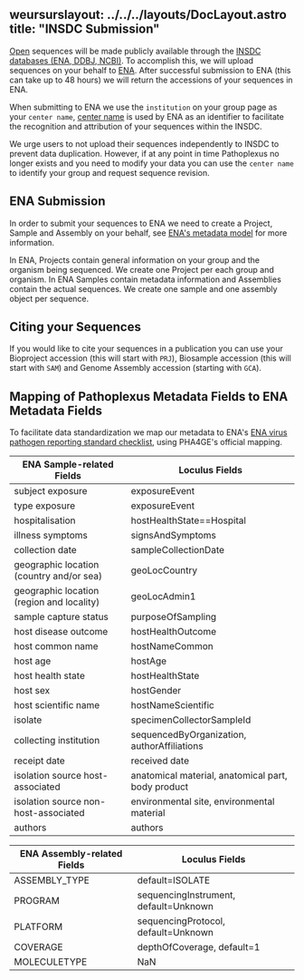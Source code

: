 weursurslayout: ../../../layouts/DocLayout.astro
title: "INSDC Submission"
---

[Open](/about/terms-of-use/data-use-terms#41-open-data) sequences will be made publicly available through the [INSDC databases (ENA, DDBJ, NCBI)](https://www.insdc.org/). To accomplish this, we will upload sequences on your behalf to [ENA](https://www.ebi.ac.uk/ena/browser/about). After successful submission to ENA (this can take up to 48 hours) we will return the accessions of your sequences in ENA.

When submitting to ENA we use the `institution` on your group page as your `center name`, [center name](https://ena-docs.readthedocs.io/en/latest/submit/general-guide/programmatic.html#identifying-submitters) is used by ENA as an identifier to facilitate the recognition and attribution of your sequences within the INSDC.

We urge users to not upload their sequences independently to INSDC to prevent data duplication. However, if at any point in time Pathoplexus no longer exists and you need to modify your data you can use the `center name` to identify your group and request sequence revision.

## ENA Submission

In order to submit your sequences to ENA we need to create a Project, Sample and Assembly on your behalf, see [ENA's metadata model](https://ena-docs.readthedocs.io/en/latest/submit/general-guide/metadata.html) for more information.

In ENA, Projects contain general information on your group and the organism being sequenced. We create one Project per each group and organism. In ENA Samples contain metadata information and Assemblies contain the actual sequences. We create one sample and one assembly object per sequence.

## Citing your Sequences

If you would like to cite your sequences in a publication you can use your Bioproject accession (this will start with `PRJ`), Biosample accession (this will start with `SAM`) and Genome Assembly accession (starting with `GCA`).

## Mapping of Pathoplexus Metadata Fields to ENA Metadata Fields

To facilitate data standardization we map our metadata to ENA's [ENA virus pathogen reporting standard checklist](https://www.ebi.ac.uk/ena/browser/view/ERC000033), using PHA4GE's official mapping.

| ENA Sample-related Fields                 | Loculus Fields                                     |
| ----------------------------------------- | -------------------------------------------------- |
| subject exposure                          | exposureEvent                                      |
| type exposure                             | exposureEvent                                      |
| hospitalisation                           | hostHealthState==Hospital                          |
| illness symptoms                          | signsAndSymptoms                                   |
| collection date                           | sampleCollectionDate                               |
| geographic location (country and/or sea)  | geoLocCountry                                      |
| geographic location (region and locality) | geoLocAdmin1                                       |
| sample capture status                     | purposeOfSampling                                  |
| host disease outcome                      | hostHealthOutcome                                  |
| host common name                          | hostNameCommon                                     |
| host age                                  | hostAge                                            |
| host health state                         | hostHealthState                                    |
| host sex                                  | hostGender                                         |
| host scientific name                      | hostNameScientific                                 |
| isolate                                   | specimenCollectorSampleId                          |
| collecting institution                    | sequencedByOrganization, authorAffiliations        |
| receipt date                              | received date                                      |
| isolation source host-associated          | anatomical material, anatomical part, body product |
| isolation source non-host-associated      | environmental site, environmental material         |
| authors                                   | authors                                            |

| ENA Assembly-related Fields | Loculus Fields                        |
| --------------------------- | ------------------------------------- |
| ASSEMBLY_TYPE               | default=ISOLATE                       |
| PROGRAM                     | sequencingInstrument, default=Unknown |
| PLATFORM                    | sequencingProtocol, default=Unknown   |
| COVERAGE                    | depthOfCoverage, default=1            |
| MOLECULETYPE                | NaN                                   |
